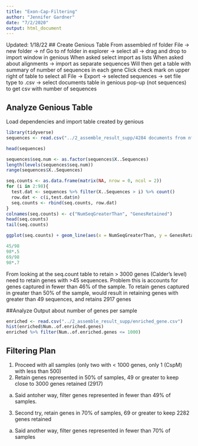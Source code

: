 ```yaml
---
title: "Exon-Cap-Filtering"
author: "Jennifer Gardner"
date: "7/2/2020"
output: html_document
---
```

Updated: 1/18/22
## Create Genious Table
From assembled nf folder
File -> new folder -> nf
Go to nf folder in explorer -> select all -> drag and drop to import window in genious
When asked select import as lists
When asked about alignments -> import as separate sequences
Will then get a table with summary of number of sequences in each gene
Click check mark on upper right of table to select all
File -> Export -> selected sequences -> set file type to .csv -> select documents table in genious pop-up (not sequences) to get csv with number of sequences

## Analyze Genious Table
Load dependencies and import table created by genious
```r
library(tidyverse)
sequences <- read.csv("../2_assemble_result_supp/4284 documents from nf.csv")
```

```r
head(sequences)
```

```r
sequences$seq.num <- as.factor(sequences$X..Sequences)
length(levels(sequences$seq.num))
range(sequences$X..Sequences)
```

```r
seq.counts <- as.data.frame(matrix(NA, nrow = 0, ncol = 2))
for (i in 2:98){
  test.dat <- sequences %>% filter(X..Sequences > i) %>% count()
  row.dat <- c(i,test.dat$n)
  seq.counts <- rbind(seq.counts, row.dat)
}
colnames(seq.counts) <- c("NumSeqGreaterThan", "GenesRetained")
head(seq.counts)
tail(seq.counts)
```

```r
ggplot(seq.counts) + geom_line(aes(x = NumSeqGreaterThan, y = GenesRetained)) + geom_hline(yintercept = 3000)
```
```r
45/98
98*.5
69/98
98*.7
```

From looking at the seq.count table to retain > 3000 genes (Calder's level) need to retain genes with >45 sequences. Problem this is accounts for genes captured in fewer than 46% of the sample. To retain genes captured in greater than 50% of the sample, would result in retaining genes with greater than 49 sequences, and retains 2917 genes 

##Analyze Output about number of genes per sample
```r
enriched <- read.csv("../2_assemble_result_supp/enriched_gene.csv")
hist(enriched$Num..of.enriched.genes)
enriched %>% filter(Num..of.enriched.genes <= 1000)
```

## Filtering Plan
1. Proceed with all samples (only two with < 1000 genes, only 1 (CspM) with less than 500)
2. Retain genes represented in 50% of samples, 49 or greater to keep close to 3000 genes retained (2917)
  a. Said antoher way, filter genes represented in fewer than 49% of samples.
3. Second try, retain genes in 70% of samples, 69 or greater to keep 2282 genes retained
  a. Said another way, filter genes represented in fewer than 70% of samples

  